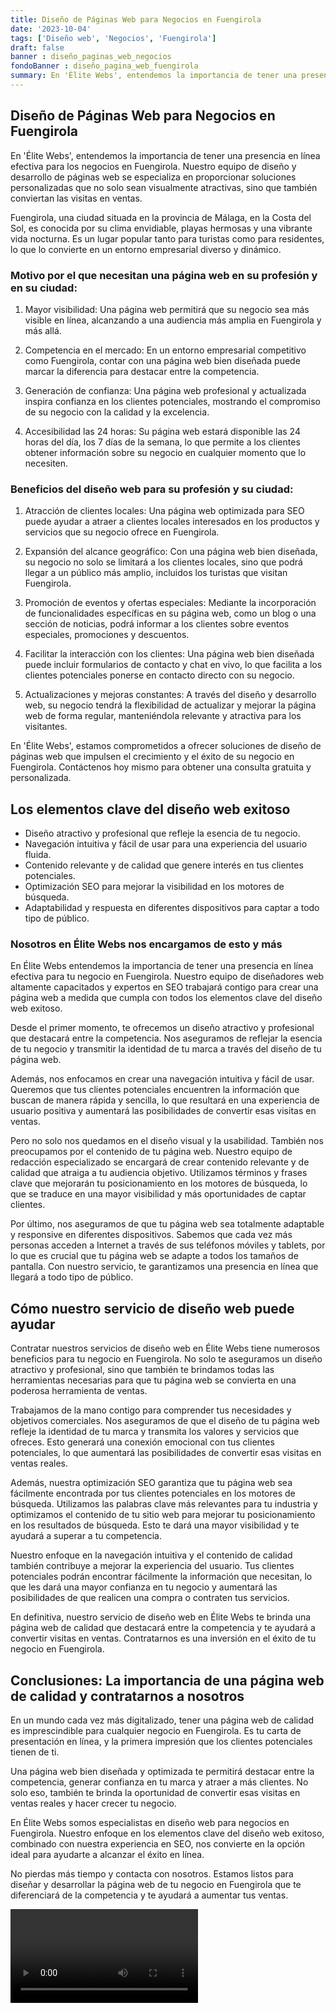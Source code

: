 ```yaml
---
title: Diseño de Páginas Web para Negocios en Fuengirola
date: '2023-10-04'
tags: ['Diseño web', 'Negocios', 'Fuengirola']
draft: false
banner : diseño_paginas_web_negocios
fondoBanner : diseño_pagina_web_fuengirola
summary: En 'Élite Webs', entendemos la importancia de tener una presencia en línea efectiva para los negocios en Fuengirola. Nuestro equipo de diseño y desarrollo de páginas web se especializa en proporcionar soluciones personalizadas que no solo sean visualmente atractivas, sino que también conviertan las visitas en ventas.
---
```


## Diseño de Páginas Web para Negocios en Fuengirola

En 'Élite Webs', entendemos la importancia de tener una presencia en línea efectiva para los negocios en Fuengirola. Nuestro equipo de diseño y desarrollo de páginas web se especializa en proporcionar soluciones personalizadas que no solo sean visualmente atractivas, sino que también conviertan las visitas en ventas.

Fuengirola, una ciudad situada en la provincia de Málaga, en la Costa del Sol, es conocida por su clima envidiable, playas hermosas y una vibrante vida nocturna. Es un lugar popular tanto para turistas como para residentes, lo que lo convierte en un entorno empresarial diverso y dinámico.

### Motivo por el que necesitan una página web en su profesión y en su ciudad:

1. Mayor visibilidad: Una página web permitirá que su negocio sea más visible en línea, alcanzando a una audiencia más amplia en Fuengirola y más allá.

2. Competencia en el mercado: En un entorno empresarial competitivo como Fuengirola, contar con una página web bien diseñada puede marcar la diferencia para destacar entre la competencia.

3. Generación de confianza: Una página web profesional y actualizada inspira confianza en los clientes potenciales, mostrando el compromiso de su negocio con la calidad y la excelencia.

4. Accesibilidad las 24 horas: Su página web estará disponible las 24 horas del día, los 7 días de la semana, lo que permite a los clientes obtener información sobre su negocio en cualquier momento que lo necesiten.

### Beneficios del diseño web para su profesión y su ciudad:

1. Atracción de clientes locales: Una página web optimizada para SEO puede ayudar a atraer a clientes locales interesados en los productos y servicios que su negocio ofrece en Fuengirola.

2. Expansión del alcance geográfico: Con una página web bien diseñada, su negocio no solo se limitará a los clientes locales, sino que podrá llegar a un público más amplio, incluidos los turistas que visitan Fuengirola.

3. Promoción de eventos y ofertas especiales: Mediante la incorporación de funcionalidades específicas en su página web, como un blog o una sección de noticias, podrá informar a los clientes sobre eventos especiales, promociones y descuentos.

4. Facilitar la interacción con los clientes: Una página web bien diseñada puede incluir formularios de contacto y chat en vivo, lo que facilita a los clientes potenciales ponerse en contacto directo con su negocio.

5. Actualizaciones y mejoras constantes: A través del diseño y desarrollo web, su negocio tendrá la flexibilidad de actualizar y mejorar la página web de forma regular, manteniéndola relevante y atractiva para los visitantes.

En 'Élite Webs', estamos comprometidos a ofrecer soluciones de diseño de páginas web que impulsen el crecimiento y el éxito de su negocio en Fuengirola. Contáctenos hoy mismo para obtener una consulta gratuita y personalizada.

<GifSeo />

<Cta />

## Los elementos clave del diseño web exitoso

- Diseño atractivo y profesional que refleje la esencia de tu negocio.
- Navegación intuitiva y fácil de usar para una experiencia del usuario fluida.
- Contenido relevante y de calidad que genere interés en tus clientes potenciales.
- Optimización SEO para mejorar la visibilidad en los motores de búsqueda.
- Adaptabilidad y respuesta en diferentes dispositivos para captar a todo tipo de público.

### Nosotros en Élite Webs nos encargamos de esto y más

En Élite Webs entendemos la importancia de tener una presencia en línea efectiva para tu negocio en Fuengirola. Nuestro equipo de diseñadores web altamente capacitados y expertos en SEO trabajará contigo para crear una página web a medida que cumpla con todos los elementos clave del diseño web exitoso.

Desde el primer momento, te ofrecemos un diseño atractivo y profesional que destacará entre la competencia. Nos aseguramos de reflejar la esencia de tu negocio y transmitir la identidad de tu marca a través del diseño de tu página web.

Además, nos enfocamos en crear una navegación intuitiva y fácil de usar. Queremos que tus clientes potenciales encuentren la información que buscan de manera rápida y sencilla, lo que resultará en una experiencia de usuario positiva y aumentará las posibilidades de convertir esas visitas en ventas.

Pero no solo nos quedamos en el diseño visual y la usabilidad. También nos preocupamos por el contenido de tu página web. Nuestro equipo de redacción especializado se encargará de crear contenido relevante y de calidad que atraiga a tu audiencia objetivo. Utilizamos términos y frases clave que mejorarán tu posicionamiento en los motores de búsqueda, lo que se traduce en una mayor visibilidad y más oportunidades de captar clientes.

Por último, nos aseguramos de que tu página web sea totalmente adaptable y responsive en diferentes dispositivos. Sabemos que cada vez más personas acceden a Internet a través de sus teléfonos móviles y tablets, por lo que es crucial que tu página web se adapte a todos los tamaños de pantalla. Con nuestro servicio, te garantizamos una presencia en línea que llegará a todo tipo de público.

## Cómo nuestro servicio de diseño web puede ayudar

Contratar nuestros servicios de diseño web en Élite Webs tiene numerosos beneficios para tu negocio en Fuengirola. No solo te aseguramos un diseño atractivo y profesional, sino que también te brindamos todas las herramientas necesarias para que tu página web se convierta en una poderosa herramienta de ventas.

Trabajamos de la mano contigo para comprender tus necesidades y objetivos comerciales. Nos aseguramos de que el diseño de tu página web refleje la identidad de tu marca y transmita los valores y servicios que ofreces. Esto generará una conexión emocional con tus clientes potenciales, lo que aumentará las posibilidades de convertir esas visitas en ventas reales.

Además, nuestra optimización SEO garantiza que tu página web sea fácilmente encontrada por tus clientes potenciales en los motores de búsqueda. Utilizamos las palabras clave más relevantes para tu industria y optimizamos el contenido de tu sitio web para mejorar tu posicionamiento en los resultados de búsqueda. Esto te dará una mayor visibilidad y te ayudará a superar a tu competencia.

Nuestro enfoque en la navegación intuitiva y el contenido de calidad también contribuye a mejorar la experiencia del usuario. Tus clientes potenciales podrán encontrar fácilmente la información que necesitan, lo que les dará una mayor confianza en tu negocio y aumentará las posibilidades de que realicen una compra o contraten tus servicios.

En definitiva, nuestro servicio de diseño web en Élite Webs te brinda una página web de calidad que destacará entre la competencia y te ayudará a convertir visitas en ventas. Contratarnos es una inversión en el éxito de tu negocio en Fuengirola.

## Conclusiones: La importancia de una página web de calidad y contratarnos a nosotros

En un mundo cada vez más digitalizado, tener una página web de calidad es imprescindible para cualquier negocio en Fuengirola. Es tu carta de presentación en línea, y la primera impresión que los clientes potenciales tienen de ti.

Una página web bien diseñada y optimizada te permitirá destacar entre la competencia, generar confianza en tu marca y atraer a más clientes. No solo eso, también te brinda la oportunidad de convertir esas visitas en ventas reales y hacer crecer tu negocio.

En Élite Webs somos especialistas en diseño web para negocios en Fuengirola. Nuestro enfoque en los elementos clave del diseño web exitoso, combinado con nuestra experiencia en SEO, nos convierte en la opción ideal para ayudarte a alcanzar el éxito en línea.

No pierdas más tiempo y contacta con nosotros. Estamos listos para diseñar y desarrollar la página web de tu negocio en Fuengirola que te diferenciará de la competencia y te ayudará a aumentar tus ventas.

<Video />

<CtaBot job='Negocios' city='Fuengirola'/>

<Gmaps query='Fuengirola+españa+maps' />